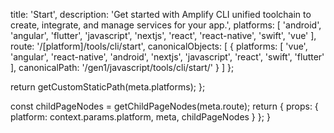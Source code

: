
  title: 'Start',
  description: 'Get started with Amplify CLI unified toolchain to create, integrate, and manage services for your app.',
  platforms: [
    'android',
    'angular',
    'flutter',
    'javascript',
    'nextjs',
    'react',
    'react-native',
    'swift',
    'vue'
  ],
  route: '/[platform]/tools/cli/start',
  canonicalObjects: [
    {
      platforms: [
        'vue',
        'angular',
        'react-native',
        'android',
        'nextjs',
        'javascript',
        'react',
        'swift',
        'flutter'
      ],
      canonicalPath: '/gen1/javascript/tools/cli/start/'
    }
  ]
};

  return getCustomStaticPath(meta.platforms);
};

  const childPageNodes = getChildPageNodes(meta.route);
  return {
    props: {
      platform: context.params.platform,
      meta,
      childPageNodes
    }
  };
}

<Overview childPageNodes={props.childPageNodes} />
